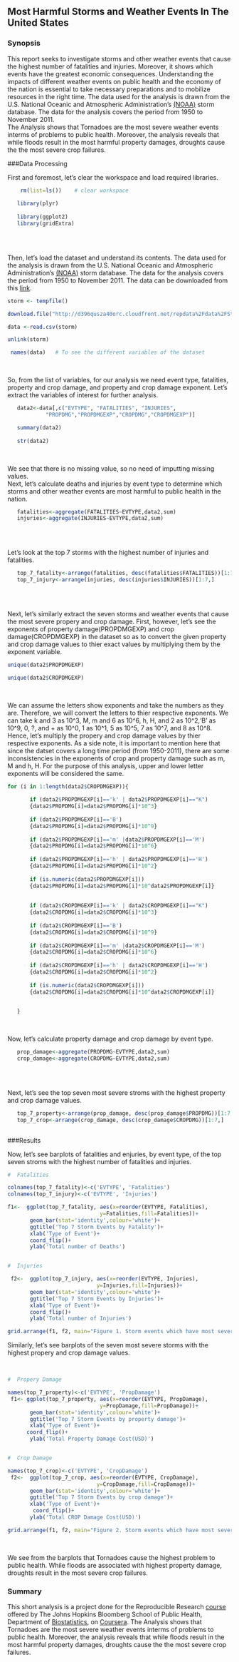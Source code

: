  
## Most Harmful Storms and Weather Events In The United States



### Synopsis

This report seeks to investigate storms and other weather events that cause the highest number of fatalities and injuries. Moreover, it shows which events have the greatest economic consequences. Understanding the impacts of different weather events on public health and the economy of the nation is essential to take necessary preparations and to mobilize resources in the right time. The data used for the analysis is drawn from the U.S. National Oceanic and Atmospheric Administration's [(NOAA)][1] storm database. The data for the analysis covers the period from 1950 to November 2011.
<br/>
The Analysis shows that Tornadoes are the most severe weather events interms of problems to public health. Moreover, the analysis reveals that while floods result in the most harmful property damages, droughts cause the the most severe crop failures.


###Data Processing
   
First and foremost, let's clear the workspace and load required libraries.
      
```r
  
    rm(list=ls())    # clear workspace
    
   library(plyr)
   
   library(ggplot2)
   library(gridExtra)
  
```
   
<br/>
      
      
Then, let's load the dataset and understand its contents. The data used for the analysis is drawn from the U.S. National Oceanic and Atmospheric Administration's [(NOAA)][1] storm database. The data for the analysis covers the period from 1950 to November 2011. The data can be downloaded from this [link][2].
   
```r
  
storm <- tempfile()

download.file("http://d396qusza40orc.cloudfront.net/repdata%2Fdata%2FStormData.csv.bz2", storm)

data <-read.csv(storm)

unlink(storm)

 names(data)   # To see the different variables of the dataset

```      
     
<br/>
      
So, from the list of variables, for our analysis we need event type, fatalities, property and crop damage, and property and crop damage exponent. Let's extract the variables of interest for further analysis.
   
```r
   
   data2<-data[,c("EVTYPE", "FATALITIES", "INJURIES",
            "PROPDMG","PROPDMGEXP","CROPDMG","CROPDMGEXP")]

   summary(data2)
   
   str(data2)
```
      
<br/>
      
We see that there is no missing value, so no need of imputting missing values.      
Next, let's calculate deaths and injuries by event type to determine which storms and other weather events are most harmful to public health in the nation.
   
```r
   
   fatalities<-aggregate(FATALITIES~EVTYPE,data2,sum)
   injuries<-aggregate(INJURIES~EVTYPE,data2,sum)
   
```
     
     
<br/>
      
Let's look at the top 7 storms with the highest number of injuries and fatalities.
   
```r
   top_7_fatality<-arrange(fatalities, desc(fatalities$FATALITIES))[1:7,]
   top_7_injury<-arrange(injuries, desc(injuries$INJURIES))[1:7,]
   
```
   
<br/>
   
Next, let's similarly extract the seven storms and weather events that cause the most severe propery and crop damage. First, however, let's see the exponents of property damage(PROPDMGEXP) and crop damage(CROPDMGEXP) in the dataset so as to convert the given property and crop damage values to thier exact values by multiplying them by the exponent variable.
 
 
```r

unique(data2$PROPDMGEXP)

unique(data2$CROPDMGEXP)
```

<br/>
   
We can assume the letters show exponents and take the numbers as they are. Therefore, we will convert the letters to thier respective exponents. We can take k and 3 as 10^3, M, m and 6 as 10^6, h, H, and 2 as 10^2,'B' as 10^9, 0, ?, and + as 10^0, 1 as 10^1, 5 as 10^5, 7 as 10^7, and 8 as 10^8. Hence, let's multiply the propery and crop damage values by thier respective exponents. As a side note, it is important to mention here that since the datset covers a long time period (from 1950-2011), there are some inconsistencies in the exponents of crop and property damage such as m, M and h, H. For the purpose of this analysis, upper and lower letter exponents will be considered the same.
 
 
```r

for (i in 1:length(data2$CROPDMGEXP)){
       
       if (data2$PROPDMGEXP[i]=='k' | data2$PROPDMGEXP[i]=="K")
       {data2$PROPDMG[i]=data2$PROPDMG[i]*10^3}
       
       if (data2$PROPDMGEXP[i]=='B')
       {data2$PROPDMG[i]=data2$PROPDMG[i]*10^9}
       
       if (data2$PROPDMGEXP[i]=='m' |data2$PROPDMGEXP[i]=='M')
       {data2$PROPDMG[i]=data2$PROPDMG[i]*10^6}
       
       if (data2$PROPDMGEXP[i]=='h' | data2$PROPDMGEXP[i]=='H')
       {data2$PROPDMG[i]=data2$PROPDMG[i]*10^2}
       
       if (is.numeric(data2$PROPDMGEXP[i]))
       {data2$PROPDMG[i]=data2$PROPDMG[i]*10^data2$PROPDMGEXP[i]}
       
       
       if (data2$CROPDMGEXP[i]=='k' | data2$CROPDMGEXP[i]=="K")
       {data2$CROPDMG[i]=data2$CROPDMG[i]*10^3}
       
       if (data2$CROPDMGEXP[i]=='B')
       {data2$CROPDMG[i]=data2$CROPDMG[i]*10^9}
       
       if (data2$CROPDMGEXP[i]=='m' |data2$CROPDMGEXP[i]=='M')
       {data2$CROPDMG[i]=data2$CROPDMG[i]*10^6}
       
       if (data2$CROPDMGEXP[i]=='h' | data2$CROPDMGEXP[i]=='H')
       {data2$CROPDMG[i]=data2$CROPDMG[i]*10^2}
       
       if (is.numeric(data2$CROPDMGEXP[i]))
       {data2$CROPDMG[i]=data2$CROPDMG[i]*10^data2$CROPDMGEXP[i]}

       
   }
```


<br/>
    
 Now, let's calculate property damage and crop damage by event type.

```r
   
   prop_damage<-aggregate(PROPDMG~EVTYPE,data2,sum)
   crop_damage<-aggregate(CROPDMG~EVTYPE,data2,sum)
   
```
     
  
<br/>
  
  
Next, let's see the top seven most severe stroms with the highest property and crop damage values.
   
```r
   top_7_property<-arrange(prop_damage, desc(prop_damage$PROPDMG))[1:7,]
   top_7_crop<-arrange(crop_damage, desc(crop_damage$CROPDMG))[1:7,]
   
```
  
   
###Results
      
Now, let's see barplots of fatalities and enjuries, by event type, of the top seven stroms with the highest number of fatalities and injuries.

```r

#  Fatalities

colnames(top_7_fatality)<-c('EVTYPE', 'Fatalities')
colnames(top_7_injury)<-c('EVTYPE', 'Injuries')

f1<-  ggplot(top_7_fatality, aes(x=reorder(EVTYPE, Fatalities), 
                             y=Fatalities,fill=Fatalities))+ 
       geom_bar(stat='identity',colour='white')+
       ggtitle('Top 7 Storm Events by Fatality')+
       xlab('Type of Event')+
       coord_flip()+
       ylab('Total number of Deaths')


#  Injuries

 f2<-  ggplot(top_7_injury, aes(x=reorder(EVTYPE, Injuries), 
                            y=Injuries,fill=Injuries))+ 
       geom_bar(stat='identity',colour='white')+
       ggtitle('Top 7 Storm Events by Injuries')+
       xlab('Type of Event')+
       coord_flip()+
       ylab('Total number of Injuries')

grid.arrange(f1, f2, main="Figure 1. Storm events which have most severe consequences to public health (1950-2011)")

```

   
Similarly, let's see barplots of the seven most severe storms with the highest propery and crop damage values.

<br />
      
```r

#  Propery Damage

names(top_7_property)<-c('EVTYPE', 'PropDamage')
 f1<- ggplot(top_7_property, aes(x=reorder(EVTYPE, PropDamage), 
                             y=PropDamage,fill=PropDamage))+ 
       geom_bar(stat='identity',colour='white')+
       ggtitle('Top 7 Storm Events by property damage')+
       xlab('Type of Event')+
      coord_flip()+
       ylab('Total Property Damage Cost(USD)')


#  Crop Damage

names(top_7_crop)<-c('EVTYPE', 'CropDamage')
 f2<-  ggplot(top_7_crop, aes(x=reorder(EVTYPE, CropDamage), 
                            y=CropDamage,fill=CropDamage))+ 
       geom_bar(stat='identity',colour='white')+
       ggtitle('Top 7 Storm Events by crop damage')+
       xlab('Type of Event')+
        coord_flip()+
       ylab('Total CROP Damage Cost(USD)')

grid.arrange(f1, f2, main="Figure 2. Storm events which have most severe consequences to the economy (1950-2011)")

```


<br/>
   
   
We see from the barplots that Tornadoes cause the highest problem to public health. While floods are associated with highest property damage, droughts result in the most severe crop failures. 
 
### Summary
 
This short analysis is a project done for the Reproducible Research [course][3] offered by The Johns Hopkins Bloomberg School of Public Health, Department of [Biostatistics][4], on [Coursera][5]. The Analysis shows that Tornadoes are the most severe weather events interms of problems to public health. Moreover, the analysis reveals that while floods result in the most harmful property damages, droughts cause the the most severe crop failures.
<br/>

[1]: http://www.noaa.gov/ "(NOAA)"
[2]: https://d396qusza40orc.cloudfront.net/repdata%2Fdata%2FStormData.csv.bz2 "link"
[3]: https://class.coursera.org/repdata-014   "course"
[4]: http://www.jhsph.edu/departments/biostatistics/  "Biostatistics" 
[5]: https://www.coursera.org/  "Coursera"











